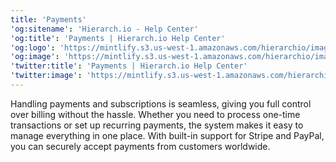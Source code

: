 ```yaml
---
title: 'Payments'
'og:sitename': 'Hierarch.io - Help Center'
'og:title': 'Payments | Hierarch.io Help Center'
'og:logo': 'https://mintlify.s3.us-west-1.amazonaws.com/hierarchio/images/help-center-banner.png'
'og:image': 'https://mintlify.s3.us-west-1.amazonaws.com/hierarchio/images/help-center-banner.png'
'twitter:title': 'Payments | Hierarch.io Help Center'
'twitter:image': 'https://mintlify.s3.us-west-1.amazonaws.com/hierarchio/images/help-center-banner.png'
---
```


Handling payments and subscriptions is seamless, giving you full control over billing without the hassle. Whether you need to process one-time transactions or set up recurring payments, the system makes it easy to manage everything in one place. With built-in support for Stripe and PayPal, you can securely accept payments from customers worldwide.&#x20;